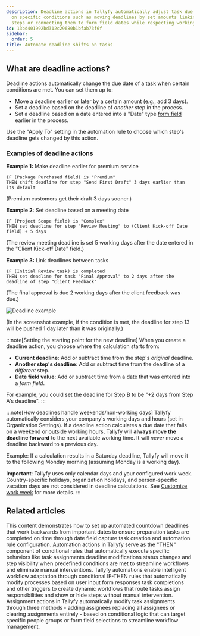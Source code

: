 ```yaml
---
description: Deadline actions in Tallyfy automatically adjust task due dates based
  on specific conditions such as moving deadlines by set amounts linking them to other
  steps or connecting them to form field dates while respecting working days and hours.
id: 13bd401992bd312c29680b1bfab73f6f
sidebar:
  order: 5
title: Automate deadline shifts on tasks
---
```


## What are deadline actions?

Deadline actions automatically change the due date of a [task](/products/pro/tracking-and-tasks/tasks/) when certain conditions are met. You can set them up to:

- Move a deadline earlier or later by a certain amount (e.g., add 3 days).
- Set a deadline based on the deadline of *another* step in the process.
- Set a deadline based on a date entered into a "Date" type [form field](/products/pro/tracking-and-tasks/tasks/what-are-form-fields-in-tallyfy/) earlier in the process.

Use the "Apply To" setting in the automation rule to choose which step's deadline gets changed by this action.

### Examples of deadline actions

**Example 1:** Make deadline earlier for premium service
```
IF (Package Purchased field) is "Premium"
THEN shift deadline for step "Send First Draft" 3 days earlier than its default
```
(Premium customers get their draft 3 days sooner.)

**Example 2:** Set deadline based on a meeting date
```
IF (Project Scope field) is "Complex"
THEN set deadline for step "Review Meeting" to (Client Kick-off Date field) + 5 days
```
(The review meeting deadline is set 5 working days after the date entered in the "Client Kick-off Date" field.)

**Example 3:** Link deadlines between tasks
```
IF (Initial Review task) is completed
THEN set deadline for task "Final Approval" to 2 days after the deadline of step "Client Feedback"
```
(The final approval is due 2 working days after the client feedback was due.)

![Deadline example](https://screenshots.tallyfy.com/tallyfy%2Fpro%2Fdesktop-light-deadline-automation-example.png)

(In the screenshot example, if the condition is met, the deadline for step 13 will be pushed 1 day later than it was originally.)

:::note[Setting the starting point for the new deadline]
When you create a deadline action, you choose where the calculation starts from:

- **Current deadline**: Add or subtract time from the step's *original* deadline.
- **Another step's deadline**: Add or subtract time from the deadline of a *different* step.
- **Date field value**: Add or subtract time from a date that was entered into a *form field*.

For example, you could set the deadline for Step B to be "+2 days from Step A's deadline".
:::

:::note[How deadlines handle weekends/non-working days]
Tallyfy automatically considers your company's working days and hours (set in Organization Settings). If a deadline action calculates a due date that falls on a weekend or outside working hours, Tallyfy will **always move the deadline forward** to the next available working time. It will *never* move a deadline backward to a previous day.

Example: If a calculation results in a Saturday deadline, Tallyfy will move it to the following Monday morning (assuming Monday is a working day).

**Important**: Tallyfy uses only calendar days and your configured work week. Country-specific holidays, organization holidays, and person-specific vacation days are not considered in deadline calculations. See [Customize work week](/products/pro/settings/org-settings/how-to-adjust-task-deadlines-to-work-week/) for more details.
:::


## Related articles
<CardGrid>
<LinkTitleCard header="<b>Examples > Countdown deadline automation</b>" href="/products/pro/documenting/templates/automations/examples/countdown-deadline-automation/" > This content demonstrates how to set up automated countdown deadlines that work backwards from important dates to ensure preparation tasks are completed on time through date field capture task creation and automation rule configuration. </LinkTitleCard>
<LinkTitleCard header="<b>Automations > Actions</b>" href="/products/pro/documenting/templates/automations/actions/" > Automation actions in Tallyfy serve as the "THEN" component of conditional rules that automatically execute specific behaviors like task assignments deadline modifications status changes and step visibility when predefined conditions are met to streamline workflows and eliminate manual interventions. </LinkTitleCard>
<LinkTitleCard header="<b>Templates > Automations</b>" href="/products/pro/documenting/templates/automations/" > Tallyfy automations enable intelligent workflow adaptation through conditional IF-THEN rules that automatically modify processes based on user input form responses task completions and other triggers to create dynamic workflows that route tasks assign responsibilities and show or hide steps without manual intervention. </LinkTitleCard>
<LinkTitleCard header="<b>Actions > Automate task assignments</b>" href="/products/pro/documenting/templates/automations/actions/asignment-actions/" > Assignment actions in Tallyfy automatically modify task assignments through three methods - adding assignees replacing all assignees or clearing assignments entirely - based on conditional logic that can target specific people groups or form field selections to streamline workflow management. </LinkTitleCard>
</CardGrid>
